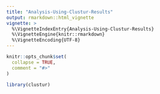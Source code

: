 ```yaml
---
title: "Analysis-Using-Clustur-Results"
output: rmarkdown::html_vignette
vignette: >
  %\VignetteIndexEntry{Analysis-Using-Clustur-Results}
  %\VignetteEngine{knitr::rmarkdown}
  %\VignetteEncoding{UTF-8}
---
```


```r
knitr::opts_chunk$set(
  collapse = TRUE,
  comment = "#>"
)
```

```r
library(clustur)
```
